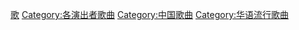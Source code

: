 {{Songs category|毛不易}}

{{DEFAULTSORT:Mao毛}}
[[Category:毛不易|歌]]
[[Category:各演出者歌曲|Category:各演出者歌曲]]
[[Category:中国歌曲|Category:中国歌曲]]
[[Category:华语流行歌曲|Category:华语流行歌曲]]